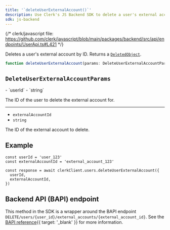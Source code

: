 ```yaml
---
title: '`deleteUserExternalAccount()`'
description: Use Clerk's JS Backend SDK to delete a user's external account by ID.
sdk: js-backend
---
```


{/* clerk/javascript file: https://github.com/clerk/javascript/blob/main/packages/backend/src/api/endpoints/UserApi.ts#L421 */}

Deletes a user's external account by ID. Returns a [`DeletedObject`](/docs/references/javascript/types/deleted-object).

```ts
function deleteUserExternalAccount(params: DeleteUserExternalAccountParams): Promise<DeletedObject>
```

## `DeleteUserExternalAccountParams`

<Properties>
  - `userId`
  - `string`

  The ID of the user to delete the external account for.

  ---

  - `externalAccountId`
  - `string`

  The ID of the external account to delete.
</Properties>

## Example

<Include src="_partials/backend/usage" />

```tsx
const userId = 'user_123'
const externalAccountId = 'external_account_123'

const response = await clerkClient.users.deleteUserExternalAccount({
  userId,
  externalAccountId,
})
```

## Backend API (BAPI) endpoint

This method in the SDK is a wrapper around the BAPI endpoint `DELETE/users/{user_id}/external_accounts/{external_account_id}`. See the [BAPI reference](/docs/reference/backend-api/tag/users/delete/users/%7Buser_id%7D/external_accounts/%7Bexternal_account_id%7D){{ target: '_blank' }} for more information.
